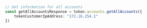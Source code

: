 ```typescript index.ts
// Get information for all accounts
const getAllAccountsResponse = token.accounts.getAllAccounts({
    tokenCustomerIpAddress: "172.16.254.1"
})
```